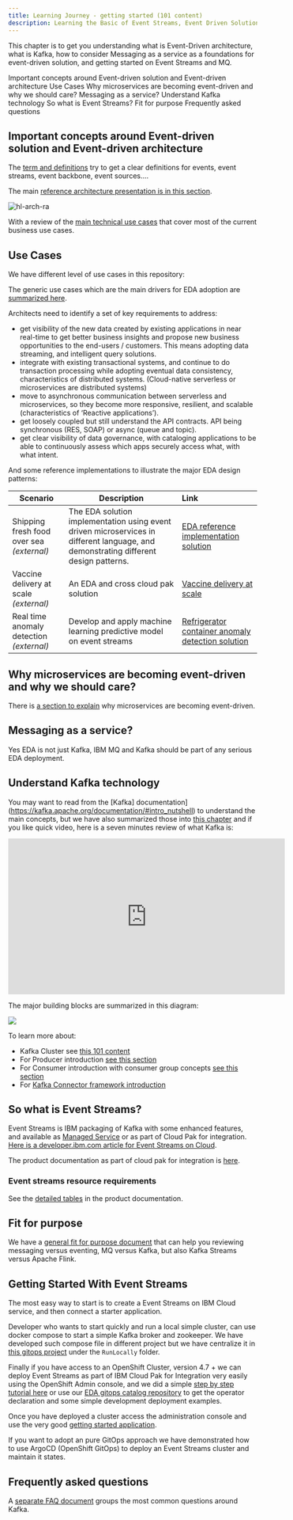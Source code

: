 ```yaml
---
title: Learning Journey - getting started (101 content)
description: Learning the Basic of Event Streams, Event Driven Solution
---
```


This chapter is to get you understanding what is Event-Driven architecture,
what is Kafka, how to consider Messaging as a service as a foundations for
event-driven solution, and getting started on Event Streams and MQ.

<AnchorLinks>
  <AnchorLink>Important concepts around Event-driven solution and Event-driven architecture</AnchorLink>
  <AnchorLink>Use Cases</AnchorLink>
  <AnchorLink>Why microservices are becoming event-driven and why we should care?</AnchorLink>
  <AnchorLink>Messaging as a service?</AnchorLink>
  <AnchorLink>Understand Kafka technology</AnchorLink>
  <AnchorLink>So what is Event Streams?</AnchorLink>
  <AnchorLink>Fit for purpose</AnchorLink>
  <AnchorLink>Frequently asked questions</AnchorLink>
</AnchorLinks>

## Important concepts around Event-driven solution and Event-driven architecture

The [term and definitions](http://localhost:8000/concepts/terms-and-definitions/) try to get
a clear definitions for events, event streams, event backbone, event sources....

The main [reference architecture presentation is in this section](/introduction/reference-architecture/#event-driven-architecture).

 ![hl-arch-ra](../../images/hl-arch-ra.png)

With a review of the [main technical use cases]() that cover most of the current business use cases.

## Use Cases

We have different level of use cases in this repository: 

The generic use cases which are the main drivers for EDA adoption are [summarized here](/introduction/usecases/). 

Architects need to identify a set of key requirements to address:

* get visibility of the new data created by existing applications in near real-time to get better business insights and propose new business opportunities to the end-users / customers. 
This means adopting data streaming, and intelligent query solutions.
* integrate with existing transactional systems, and continue to do transaction processing while adopting eventual data consistency, characteristics of distributed systems. (Cloud-native serverless or microservices are distributed systems)
* move to asynchronous communication between serverless and microservices, so they become more responsive, resilient, and scalable (characteristics of ‘Reactive applications’).
* get loosely coupled but still understand the API contracts. API being synchronous (RES, SOAP) or async (queue and topic).
* get clear visibility of data governance, with cataloging applications to be able to continuously assess which apps securely access what, with what intent.


And some reference implementations to illustrate the major EDA design patterns:

| Scenario                           | Description         | Link        |
| --------------------------------| ------------------  |:----------- |
| Shipping fresh food over sea _(external)_ | The EDA solution implementation using event driven microservices in different language, and demonstrating different design patterns. | [EDA reference implementation solution](https://ibm-cloud-architecture.github.io/refarch-kc/)|
| Vaccine delivery at scale _(external)_ | An EDA and cross cloud pak solution | [Vaccine delivery at scale](https://ibm-cloud-architecture.github.io/vaccine-solution-main/)
| Real time anomaly detection _(external)_ | Develop and apply machine learning predictive model on event streams | [Refrigerator container anomaly detection solution](https://ibm-cloud-architecture.github.io/refarch-reefer-ml/)|

## Why microservices are becoming event-driven and why we should care?

There is [a section to explain]() why microservices are becoming event-driven. 

## Messaging as a service? 

Yes EDA is not just Kafka, IBM MQ and Kafka should be part of any serious EDA deployment.

## Understand Kafka technology

You may want to read from the [Kafka] documentation](https://kafka.apache.org/documentation/#intro_nutshell) to understand the main concepts, but we have
also summarized those into [this chapter](/technology/kafka-overview/) and if you like quick 
video, here is a seven minutes review of what Kafka is:

<iframe width="560" height="315" src="https://www.youtube.com/embed/aj9CDZm0Glc" frameborder="0" allow="accelerometer; autoplay; encrypted-media; gyroscope; picture-in-picture" allowfullscreen></iframe>

The major building blocks are summarized in this diagram:

![](./images/kafka-components.png)

To learn more about:

* Kafka Cluster see [this 101 content](/technology/kafka-overview/#kafka-components)
* For Producer introduction [see this section](http://localhost:8000/technology/kafka-producers/#understanding-kafka-producers)
* For Consumer introduction with consumer group concepts [see this section]()
* For [Kafka Connector framework introduction]()

## So what is Event Streams?

Event Streams is IBM packaging of Kafka with some enhanced features, and available as [Managed Service](https://www.ibm.com/cloud/event-streams)
or as part of Cloud Pak for integration. [Here is a developer.ibm.com article for Event Streams on Cloud](https://developer.ibm.com/articles/event-streams-fundamentals/?mhsrc=ibmsearch_a&mhq=ibm%20event%20streams).

The product documentation as part of cloud pak for integration is [here](https://ibm.github.io/event-streams/about/overview/).

### Event streams resource requirements

See the [detailed tables](https://ibm.github.io/event-streams/installing/prerequisites/#helm-resource-requirements) in the product documentation.

## Fit for purpose

We have a [general fit for purpose document](/concepts/fit-to-purpose/) that can help you reviewing messaging versus eventing,
MQ versus Kafka, but also Kafka Streams versus Apache Flink.

## Getting Started With Event Streams

The most easy way to start is to create a Event Streams on IBM Cloud service, and then connect
a starter application.

Developer who wants to start quickly and run a local simple cluster, can use docker compose to start a simple
Kafka broker and zookeeper. We have developed such compose file in different project
but we have centralize it in [this gitops project](https://github.com/ibm-cloud-architecture/eda-gitops-catalog) under
the `RunLocally` folder.

Finally if you have access to an OpenShift Cluster, version 4.7 + we can deploy 
Event Streams as part of IBM Cloud Pak for Integration very easily using the
OpenShift Admin console, and we did a simple [step by step tutorial here]() 
or use our [EDA gitops catalog repository]() to get the operator declaration 
and some simple development deployment examples.

Once you have deployed a cluster access the administration console and use the
very good [getting started application](https://ibm.github.io/event-streams/getting-started/generating-starter-app/).

If you want to adopt an pure GitOps approach we have demonstrated how to use
ArgoCD (OpenShift GitOps) to deploy an Event Streams cluster and maintain it states.   

## Frequently asked questions

A [separate FAQ document](/technology/faq) groups the most common questions around Kafka.